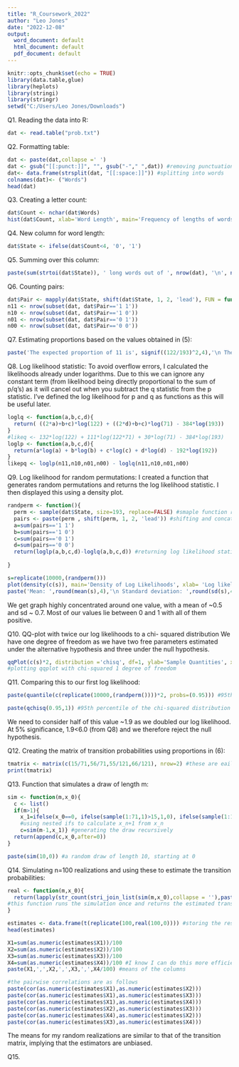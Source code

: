 ---
title: "R_Coursework_2022"
author: "Leo Jones"
date: "2022-12-08"
output:
  word_document: default
  html_document: default
  pdf_document: default
---

```{r setup, include=FALSE}
knitr::opts_chunk$set(echo = TRUE)
library(data.table,glue)
library(heplots)
library(stringi)
library(stringr)
setwd("C:/Users/Leo Jones/Downloads")
```

Q1. Reading the data into R:
```{r q1}
dat <- read.table("prob.txt")
```


Q2. Formatting table:
```{r q2}
dat <- paste(dat,collapse =' ')
dat <- gsub("[[:punct:]]", "", gsub("-"," ",dat)) #removing punctuation
dat<- data.frame(strsplit(dat, "[[:space:]]")) #splitting into words
colnames(dat)<- ("Words")
head(dat)
```


Q3. Creating a letter count:
```{r q3}
dat$Count <- nchar(dat$Words)
hist(dat$Count, xlab='Word Length', main='Frequency of lengths of words')
```

Q4. New column for word length:
```{r q4}
dat$State <- ifelse(dat$Count<4, '0', '1')
```

Q5. Summing over this column:
```{r q5}
paste(sum(strtoi(dat$State)), ' long words out of ', nrow(dat), '\n', nrow(dat)- sum(strtoi(dat$State)), ' short words out of ', nrow(dat))
```

Q6. Counting pairs:
```{r q6}
dat$Pair <- mapply(dat$State, shift(dat$State, 1, 2, 'lead'), FUN = function(a,b){paste(a,b)} ) #this adds a column shifted by one value and then compares the two columns
n11 <- nrow(subset(dat, dat$Pair=='1 1')) 
n10 <- nrow(subset(dat, dat$Pair=='1 0')) 
n01 <- nrow(subset(dat, dat$Pair=='0 1')) 
n00 <- nrow(subset(dat, dat$Pair=='0 0')) 
```

Q7. Estimating proportions based on the values obtained in (5):
```{r q7}
paste('The expected proportion of 11 is', signif((122/193)^2,4),'\n The expected proportion of 10 is ', signif(122*71/193^2, 4),'\n The expected proportion of 01 is ', signif(122*71/193^2,4),'\n The expected proportion of 00 is ', signif((71/193)^2,4))

```

Q8. Log likelihood statistic: \n
To avoid overflow errors, I calculated the likelihoods already under logarithms. Due to this we can ignore any constant term (from likelihood being directly proportional to the sum of p/q's) as it will cancel out when you subtract the q statistic from the p statistic. I've defined the log likelihood for p and q as functions as this will be useful later.
```{r q8}
loglq <- function(a,b,c,d){
  return( ((2*a)+b+c)*log(122) + ((2*d)+b+c)*log(71) - 384*log(193))
}
#likeq <- 132*log(122) + 111*log(122*71) + 30*log(71) - 384*log(193)
loglp <- function(a,b,c,d){
  return(a*log(a) + b*log(b) + c*log(c) + d*log(d) - 192*log(192))
}
likepq <- loglp(n11,n10,n01,n00) - loglq(n11,n10,n01,n00)

```

Q9. Log likelihood for random permutations: \n
I created a function that generates random permutations and returns the log likelihood statistic. I then displayed this using a density plot.
```{r q9}
randperm <- function(){
  perm <- sample(dat$State, size=193, replace=FALSE) #smaple function randomizes permutation
  pairs <- paste(perm , shift(perm, 1, 2, 'lead')) #shifting and concatenating
  a=sum(pairs=='1 1')
  b=sum(pairs=='1 0')
  c=sum(pairs=='0 1')
  d=sum(pairs=='0 0')
  return(loglp(a,b,c,d)-loglq(a,b,c,d)) #returning log likelihood statistic 
  
}

s=replicate(10000,(randperm()))
plot(density(c(s)), main='Density of Log Likelihoods', xlab= 'Log likelihood statistic') #replicate runs this function 10000 times
paste('Mean: ',round(mean(s),4),'\n Standard deviation: ',round(sd(s),4))
```
\n
We get graph highly concentrated around one value, with a mean of ~0.5 and sd ~ 0.7. Most of our values lie  between 0 and 1 with all of them positive.


Q10. QQ-plot with twice our log likelihoods to a chi- squared distribution \n We have one degree of freedom as we have two free parameters estimated under the alternative hypothesis and three under the null hypothesis.
```{r q10}
qqPlot(c(s)*2, distribution ='chisq', df=1, ylab='Sample Quantities', xlab='Theoretical Quantities', main='Chi-squared QQ plot')
#plotting qqplot with chi-squared 1 degree of freedom

```

Q11. Comparing this to our first log likelihood:
```{r q11}
paste(quantile(c(replicate(10000,(randperm())))*2, probs=(0.95))) #95th percentile of the doubled log likelihood

paste(qchisq(0.95,1)) #95th percentile of the chi-squared distribution for comparison
```
We need to consider half of this value ~1.9 as we doubled our log likelihood. At 5% significance, 1.9<6.0 (from Q8) and we therefore reject the null hypothesis.

Q12. Creating the matrix of transition probabilities using proportions in (6):
```{r q12}
tmatrix <- matrix(c(15/71,56/71,55/121,66/121), nrow=2) #these are eaily figured out from a diagram
print(tmatrix)
```

Q13. Function that simulates a draw of length m:
```{r q13}
sim <- function(m,x_0){
  c <- list()
  if(m>1){
    x_1=ifelse(x_0==0, ifelse(sample(1:71,1)>15,1,0), ifelse(sample(1:121,1)>55,0,1))
    #using nested ifs to calculate x_n+1 from x_n
    c=sim(m-1,x_1)} #generating the draw recursively 
  return(append(c,x_0,after=0))
}

paste(sim(10,0)) #a random draw of length 10, starting at 0
```

Q14. Simulating n=100 realizations and using these to estimate the transition probabilities:
```{r q14}
real <- function(m,x_0){
  return(lapply(str_count(stri_join_list(sim(m,x_0),collapse = ''),paste0("(?=",c("00","01","10","11"),")")), FUN= function(a){round(a/(m-1),4)}))
#this function runs the simulation once and returns the estimated transition probabilities, to 4sf
}

estimates <- data.frame(t(replicate(100,real(100,0)))) #storing the results of 100 estimations into a data frame 
head(estimates)

X1=sum(as.numeric(estimates$X1))/100
X2=sum(as.numeric(estimates$X2))/100
X3=sum(as.numeric(estimates$X3))/100
X4=sum(as.numeric(estimates$X4))/100 #I know I can do this more efficiently using apply but it wasn't working :(
paste(X1,',',X2,',',X3,',',X4/100) #means of the columns

#the pairwise correlations are as follows
paste(cor(as.numeric(estimates$X1),as.numeric(estimates$X2)))
paste(cor(as.numeric(estimates$X1),as.numeric(estimates$X3)))
paste(cor(as.numeric(estimates$X1),as.numeric(estimates$X4)))
paste(cor(as.numeric(estimates$X2),as.numeric(estimates$X3)))
paste(cor(as.numeric(estimates$X4),as.numeric(estimates$X2)))
paste(cor(as.numeric(estimates$X3),as.numeric(estimates$X4)))

```
The means for my random realizations are similar to that of the transition matrix, implying that the estimators are unbiased.


Q15.
```{r q15}

```
